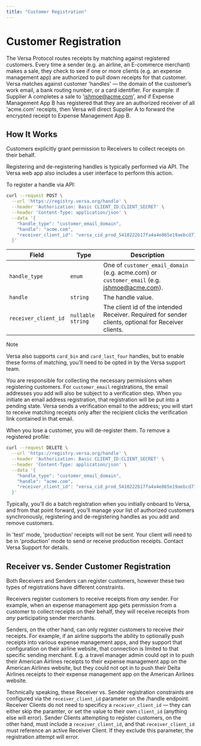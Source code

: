 ```yaml
---
title: "Customer Registration"
---
```


# Customer Registration

The Versa Protocol routes receipts by matching against registered customers. Every time a sender (e.g. an airline, an E-commerce merchant) makes a sale, they check to see if one or more clients (e.g. an expense management app) are authorized to pull down receipts for that customer. Versa matches against customer 'handles' — the domain of the customer’s work email, a bank routing number, or a card identifier. For example: if Supplier A completes a sale to 'jshmoe@acme.com', and if Expense Management App B has registered that they are an authorized receiver of all 'acme.com' receipts, then Versa will direct Supplier A to forward the encrypted receipt to Expense Management App B.

## How It Works

Customers explicitly grant permission to Receivers to collect receipts on their behalf.

Registering and de-registering handles is typically performed via API. The Versa web app also includes a user interface to perform this action.

To register a handle via API:

```bash
curl --request POST \
  --url 'https://registry.versa.org/handle' \
  --header 'Authorization: Basic CLIENT_ID:CLIENT_SECRET' \
  --header 'Content-Type: application/json' \
  --data '{
    "handle_type": "customer_email_domain",
    "handle": "acme.com",
    "receiver_client_id": "versa_cid_prod_5410222b17fa4a4e865e19aebcd77cba"
  }'
```

| Field                | Type              | Description                                                                                         |
| -------------------- | ----------------- | --------------------------------------------------------------------------------------------------- |
| `handle_type`        | `enum`            | One of `customer_email_domain` (e.g. acme.com) or `customer_email` (e.g. jshmoe@acme.com).          |
| `handle`             | `string`          | The handle value.                                                                                   |
| `receiver_client_id` | `nullable string` | The client id of the intended Receiver. Required for sender clients, optional for Receiver clients. |

> [!NOTE]
> Versa also supports `card_bin` and `card_last_four` handles, but to enable these forms of matching, you'll need to be opted in by the Versa support team.

You are responsible for collecting the necessary permissions when registering customers. For `customer_email` registrations, the email addresses you add will also be subject to a verification step. When you initiate an email address registration, that registration will be put into a pending state. Versa sends a verification email to the address; you will start to receive matching receipts only after the recipient clicks the verification link contained in that email.

When you lose a customer, you will de-register them. To remove a registered profile:

```bash
curl --request DELETE \
  --url 'https://registry.versa.org/handle' \
  --header 'Authorization: Basic CLIENT_ID:CLIENT_SECRET' \
  --header 'Content-Type: application/json' \
  --data '{
    "handle_type": "customer_email_domain",
    "handle": "acme.com",
    "receiver_client_id": "versa_cid_prod_5410222b17fa4a4e865e19aebcd77cba"
  }'
```

Typically, you’ll do a batch registration when you initially onboard to Versa, and from that point forward, you’ll manage your list of authorized customers synchronously, registering and de-registering handles as you add and remove customers.

In 'test' mode, 'production' receipts will not be sent. Your client will need to be in 'production' mode to send or receive production receipts. Contact Versa Support for details.

## Receiver vs. Sender Customer Registration

Both Receivers and Senders can register customers, however these two types of registrations have different constraints.

Receivers register customers to receive receipts from _any_ sender. For example, when an expense management app gets permission from a customer to collect receipts on their behalf, they will receive receipts from _any_ participating sender merchants.

Senders, on the other hand, can only register customers to receive _their_ receipts. For example, if an airline supports the ability to optionally push receipts into various expense management apps, and they support that configuration on their airline website, that connection is limited to that specific sending merchant. E.g. a travel manager admin could opt in to push their American Airlines receipts to their expense management app on the American Airlines website, but they could not opt in to push their Delta Airlines receipts to their expense management app on the American Airlines website.

Technically speaking, these Receiver vs. Sender registration constraints are configured via the `receiver_client_id` parameter on the /handle endpoint. Receiver Clients do not need to specificy a `receiver_client_id` — they can either skip the paramter, or set the value to their own `client_id` (anything else will error). Sender Clients attempting to register customers, on the other hand, must include a `receiver_client_id`, and that `receiver_client_id` must reference an active Receiver Client. If they exclude this parameter, the registration attempt will error.
